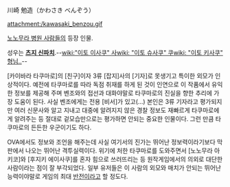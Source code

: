 川崎 勉造（かわさき べんぞう）

attachment:/kawasaki_benzou.gif

[[노노무라 병원 사람들]]의 등장 인물.

성우는 '''[[츠지 신파치]]'''.--[[wiki:"이토 이사쿠" 사]][[wiki: "이토 슈사쿠" 쿠]][[wiki: "이토 키사쿠" 형님..]]--

[카이바라 타쿠마로]의 [친구]이자 3류 [잡지]사의 [기자]로 못생기고 특이한 외모가 인상적이다. 예전에 타쿠마로를 따라 독점 취재를 하게 된 것이 인연으로 이 작품에서 유익한 정보를 제공해 주며 벤조와의 접선과 대화야말로 타쿠마로의 진실을 향한 추리에 가장 도움이 된다. 사실 벤조에게는 전용 [비서]가 있고(...) 본인은 3류 기자라고 평가되지만 여러 신문사와 알고 지내고 대중에 알려지지 않은 경찰 정보도 재빠르게 타쿠마로에게 알려주는 등 절대로 겉모습만으로는 평가하면 안되는 중요한 인물이다. 그런 만큼 타쿠마로의 든든한 우군이기도 하다.

OVA에서도 정보와 조언을 해주는데 사실 여기서의 진가는 뛰어난 정보력이라기보다 막판에서 나오는 뛰어난 격투실력이다. 위기에 처한 타쿠마로를 도와주면서 [노노무라 아키코]와 [후지키 에이사쿠]를 혼자 힘으로 쓰러뜨리는 등 원작게임에서의 의외로 대단한 사람이라는 점이 잘 부각되었다. 일부 유저들은 이 사람의 외모와 매치가 안되는 뛰어난 능력이야말로 게임의 최대 [[반전]]이라고 할 정도다.

